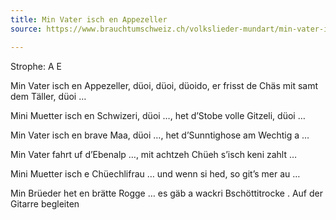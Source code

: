 ```yaml
---
title: Min Vater isch en Appezeller
source: https://www.brauchtumschweiz.ch/volkslieder-mundart/min-vater-isch-en-appezeller

---
```


Strophe: A E

Min Vater isch en Appezeller, düoi, düoi, düoido,
er frisst de Chäs mit samt dem Täller, düoi …

Mini Muetter isch en Schwizeri, düoi …,
het d’Stobe volle Gitzeli, düoi …

Min Vater isch en brave Maa, düoi …,
het d’Sunntighose am Wechtig a …

Min Vater fahrt uf d’Ebenalp …,
mit achtzeh Chüeh s’isch keni zahlt …

Mini Muetter isch e Chüechlifrau …
und wenn si hed, so git's mer au …

Min Brüeder het en brätte Rogge …
es gäb a wackri Bschöttitrocke .
Auf der Gitarre begleiten


